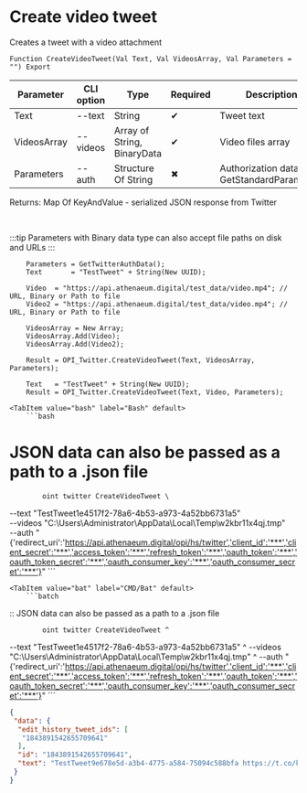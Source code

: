﻿---
sidebar_position: 5
---


# Create video tweet
 Creates a tweet with a video attachment



`Function CreateVideoTweet(Val Text, Val VideosArray, Val Parameters = "") Export`

  | Parameter | CLI option | Type | Required | Description |
  |-|-|-|-|-|
  | Text | --text | String | &#x2714; | Tweet text |
  | VideosArray | --videos | Array of String, BinaryData | &#x2714; | Video files array |
  | Parameters | --auth | Structure Of String | &#x2716; | Authorization data. See GetStandardParameters |

  
  Returns:  Map Of KeyAndValue - serialized JSON response from Twitter

<br/>

:::tip
Parameters with Binary data type can also accept file paths on disk and URLs
:::
<br/>


```bsl title="1C:Enterprise/OneScript code example"
    Parameters = GetTwitterAuthData();
    Text       = "TestTweet" + String(New UUID);

    Video  = "https://api.athenaeum.digital/test_data/video.mp4"; // URL, Binary or Path to file
    Video2 = "https://api.athenaeum.digital/test_data/video.mp4"; // URL, Binary or Path to file

    VideosArray = New Array;
    VideosArray.Add(Video);
    VideosArray.Add(Video2);

    Result = OPI_Twitter.CreateVideoTweet(Text, VideosArray, Parameters);

    Text   = "TestTweet" + String(New UUID);
    Result = OPI_Twitter.CreateVideoTweet(Text, Video, Parameters);
```
 

 <Tabs>
  
    <TabItem value="bash" label="Bash" default>
        ```bash
# JSON data can also be passed as a path to a .json file

            oint twitter CreateVideoTweet \
 --text "TestTweet1e4517f2-78a6-4b53-a973-4a52bb6731a5" \
 --videos "C:\Users\Administrator\AppData\Local\Temp\w2kbr11x4qj.tmp" \
 --auth "{'redirect_uri':'https://api.athenaeum.digital/opi/hs/twitter','client_id':'***','client_secret':'***','access_token':'***','refresh_token':'***','oauth_token':'***','oauth_token_secret':'***','oauth_consumer_key':'***','oauth_consumer_secret':'***'}"
        ```
    </TabItem>
  
    <TabItem value="bat" label="CMD/Bat" default>
        ```batch
:: JSON data can also be passed as a path to a .json file

            oint twitter CreateVideoTweet ^
 --text "TestTweet1e4517f2-78a6-4b53-a973-4a52bb6731a5" ^
 --videos "C:\Users\Administrator\AppData\Local\Temp\w2kbr11x4qj.tmp" ^
 --auth "{'redirect_uri':'https://api.athenaeum.digital/opi/hs/twitter','client_id':'***','client_secret':'***','access_token':'***','refresh_token':'***','oauth_token':'***','oauth_token_secret':'***','oauth_consumer_key':'***','oauth_consumer_secret':'***'}"
        ```
    </TabItem>
</Tabs>


```json title="Result"
{
 "data": {
  "edit_history_tweet_ids": [
   "1843891542655709641"
  ],
  "id": "1843891542655709641",
  "text": "TestTweet9e678e5d-a3b4-4775-a584-75094c588bfa https://t.co/kYlj98ZsLS"
 }
}
```
